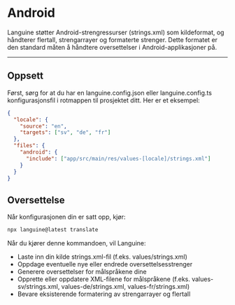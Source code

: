 # Android

Languine støtter Android-strengressurser (strings.xml) som kildeformat, og håndterer flertall, strengarrayer og formaterte strenger. Dette formatet er den standard måten å håndtere oversettelser i Android-applikasjoner på.

---

## Oppsett

Først, sørg for at du har en languine.config.json eller languine.config.ts konfigurasjonsfil i rotmappen til prosjektet ditt. Her er et eksempel:

```json
{
  "locale": {
    "source": "en",
    "targets": ["sv", "de", "fr"]
  },
  "files": {
    "android": {
      "include": ["app/src/main/res/values-[locale]/strings.xml"]
    }
  }
}
```

## Oversettelse

Når konfigurasjonen din er satt opp, kjør:

```bash
npx languine@latest translate
```

Når du kjører denne kommandoen, vil Languine:

- Laste inn din kilde strings.xml-fil (f.eks. values/strings.xml)
- Oppdage eventuelle nye eller endrede oversettelsesstrenger
- Generere oversettelser for målspråkene dine
- Opprette eller oppdatere XML-filene for målspråkene (f.eks. values-sv/strings.xml, values-de/strings.xml, values-fr/strings.xml)
- Bevare eksisterende formatering av strengarrayer og flertall
